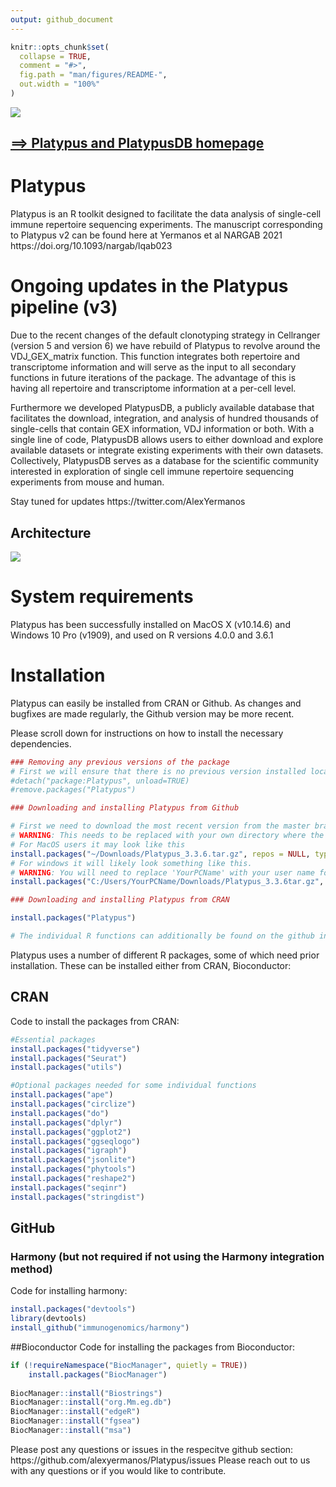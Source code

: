 ```yaml
---
output: github_document
---
```


<!-- README.md is generated from README.Rmd. Please edit that file -->

```r
knitr::opts_chunk$set(
  collapse = TRUE,
  comment = "#>",
  fig.path = "man/figures/README-",
  out.width = "100%"
)
```

![](https://repository-images.githubusercontent.com/297313954/10e0a180-713e-11eb-9a23-ef93a9d86e8b)

## [==> Platypus and PlatypusDB homepage](https://alexyermanos.github.io/Platypus/index.html "Platypus and PlatypusDB homepage")

# Platypus

Platypus is an R toolkit designed to facilitate the data analysis of single-cell immune repertoire sequencing experiments. The manuscript corresponding to Platypus v2 can be found here at Yermanos et al NARGAB 2021 https://doi.org/10.1093/nargab/lqab023

# Ongoing updates in the Platypus pipeline (v3)
Due to the recent changes of the default clonotyping strategy in Cellranger (version 5 and version 6) we have rebuild of Platypus to revolve around the VDJ_GEX_matrix function. This function integrates both repertoire and transcriptome information and will serve as the input to all secondary functions in  future iterations of the package. The advantage of this is having all repertoire and transcriptome information at a per-cell level. 

Furthermore we developed PlatypusDB, a publicly available database that facilitates the download, integration, and analysis of hundred thousands of single-cells that contain GEX information, VDJ information or both. With a single line of code, PlatypusDB allows users to either download and explore available datasets or integrate existing experiments with their own datasets. Collectively, PlatypusDB serves as a database for the scientific community interested in exploration of single cell immune repertoire sequencing experiments from mouse and human.

Stay tuned for updates https://twitter.com/AlexYermanos

## Architecture
![](https://github.com/PlatypusDB/PlatypusDB_admin/blob/main/docs/images/PlatypusV3_abstract.png)

# System requirements

Platypus has been successfully installed on MacOS X (v10.14.6) and Windows 10 Pro (v1909), and used on R versions 4.0.0 and 3.6.1

# Installation

Platypus can easily be installed from CRAN or Github. As changes and bugfixes are made regularly, the Github version may be more recent.

Please scroll down for instructions on how to install the necessary dependencies. 

```r

### Removing any previous versions of the package
# First we will ensure that there is no previous version installed locally
#detach("package:Platypus", unload=TRUE)
#remove.packages("Platypus")

### Downloading and installing Platypus from Github

# First we need to download the most recent version from the master branch at https://github.com/alexyermanos/Platypus we can install the package using the following command. 
# WARNING: This needs to be replaced with your own directory where the downloaded package is found
# For MacOS users it may look like this
install.packages("~/Downloads/Platypus_3.3.6.tar.gz", repos = NULL, type="source")
# For windows it will likely look something like this. 
# WARNING: You will need to replace 'YourPCName' with your user name for the windows account in the directory. 
install.packages("C:/Users/YourPCName/Downloads/Platypus_3.3.6tar.gz", repos = NULL, type="source")

### Downloading and installing Platypus from CRAN

install.packages("Platypus")

# The individual R functions can additionally be found on the github in the Functions branch. Within this branch, there is a folder "R" which contains the individual functions. This can similarly be downloaded and loaded into the R environment incase not all functions are desired. Similarly, these functions are actively updated and may include more features than the in current CRAN version. 

```

Platypus uses a number of different R packages, some of which need prior installation. These can be installed either from CRAN, Bioconductor:

## CRAN
Code to install the packages from CRAN:
```r

#Essential packages
install.packages("tidyverse")
install.packages("Seurat")
install.packages("utils")

#Optional packages needed for some individual functions
install.packages("ape")
install.packages("circlize")
install.packages("do")
install.packages("dplyr")
install.packages("ggplot2")
install.packages("ggseqlogo")
install.packages("igraph")
install.packages("jsonlite")
install.packages("phytools")
install.packages("reshape2")
install.packages("seqinr")
install.packages("stringdist")

```

## GitHub

### Harmony (but not required if not using the Harmony integration method)
Code for installing harmony:
```r
install.packages("devtools")
library(devtools)
install_github("immunogenomics/harmony")
```

##Bioconductor
Code for installing the packages from Bioconductor:
```r
if (!requireNamespace("BiocManager", quietly = TRUE))
    install.packages("BiocManager")
    
BiocManager::install("Biostrings")
BiocManager::install("org.Mm.eg.db")
BiocManager::install("edgeR")
BiocManager::install("fgsea")
BiocManager::install("msa")
```

Please post any questions or issues in the respecitve github section: https://github.com/alexyermanos/Platypus/issues 
Please reach out to us with any questions or if you would like to contribute.
